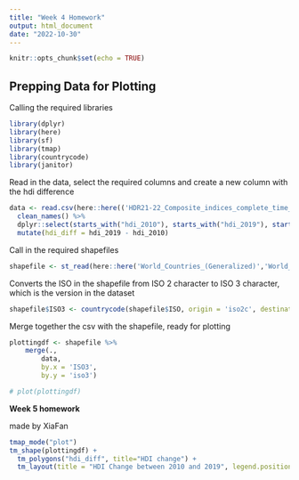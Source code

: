 ```yaml
---
title: "Week 4 Homework"
output: html_document
date: "2022-10-30"
---
```


```r
knitr::opts_chunk$set(echo = TRUE)
```

## Prepping Data for Plotting

Calling the required libraries

```r
library(dplyr)
library(here)
library(sf)
library(tmap)
library(countrycode)
library(janitor)
```

Read in the data, select the required columns and create a new column with the hdi difference

```r
data <- read.csv(here::here(('HDR21-22_Composite_indices_complete_time_series.csv'))) %>%
  clean_names() %>%
  dplyr::select(starts_with("hdi_2010"), starts_with("hdi_2019"), starts_with("ISO")) %>%
  mutate(hdi_diff = hdi_2019 - hdi_2010)
```

Call in the required shapefiles

```r
shapefile <- st_read(here::here('World_Countries_(Generalized)','World_Countries__Generalized_.shp'))
```

Converts the ISO in the shapefile from ISO 2 character to ISO 3 character, which is the version in the dataset

```r
shapefile$ISO3 <- countrycode(shapefile$ISO, origin = 'iso2c', destination = 'iso3c')
```

Merge together the csv with the shapefile, ready for plotting

```r
plottingdf <- shapefile %>%
    merge(., 
        data,
        by.x = 'ISO3',
        by.y = 'iso3')

# plot(plottingdf)
```

**Week 5 homework**

made by XiaFan

```r
tmap_mode("plot")
tm_shape(plottingdf) + 
  tm_polygons("hdi_diff", title="HDI change") +
  tm_layout(title = "HDI Change between 2010 and 2019", legend.position = c("left", "bottom"))
```
